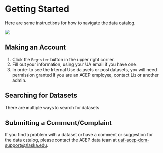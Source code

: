 # Getting Started

Here are some instructions for how to navigate the data catalog.

![](images/ckanafter.png)

## Making an Account {.unnumbered}
1. Click the `Register` button in the upper right corner.
[](images/account1)
2. Fill out your information, using your UA email if you have one.
3. In order to see the Internal Use datasets or post datasets, you will need permission granted
If you are an ACEP employee, contact Liz or another admin.

## Searching for Datasets {.unnumbered}
There are multiple ways to search for datasets

## Submitting a Comment/Complaint {.unnumbered}
If you find a problem with a dataset or have a comment or suggestion for the data catalog, please contact the ACEP data team at [uaf-acep-dcm-support@alaska.edu](uaf-acep-dcm-support@alaska.edu). 